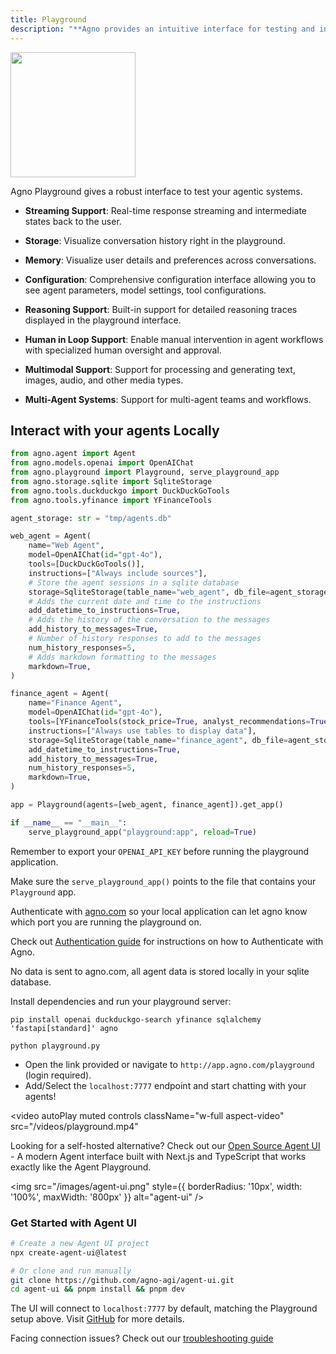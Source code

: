 ```yaml
---
title: Playground
description: "**Agno provides an intuitive interface for testing and interacting with your AI agents.**"
---
```



<Frame caption="Agno Platform - Playground">
  <img
    height="200"
    src="/images/playground.png"
    style={{ borderRadius: '8px' }}
  />
</Frame>


Agno Playground gives a robust interface to test your agentic systems.

- **Streaming Support**: Real-time response streaming and intermediate states back to the user.

- **Storage**: Visualize conversation history right in the playground. [<Icon icon="arrow-up-right-from-square" size={14} />](/storage/introduction)

- **Memory**: Visualize user details and preferences across conversations. [<Icon icon="arrow-up-right-from-square" size={14} />](/memory/introduction)

- **Configuration**: Comprehensive configuration interface allowing you to see agent parameters, model settings, tool configurations. 

- **Reasoning Support**: Built-in support for detailed reasoning traces displayed in the playground interface. [<Icon icon="arrow-up-right-from-square" size={14} />](/reasoning/introduction)

- **Human in Loop Support**: Enable manual intervention in agent workflows with specialized human oversight and approval. [<Icon icon="arrow-up-right-from-square" size={14} />](/tools/hitl#human-in-the-loop)

- **Multimodal Support**: Support for processing and generating text, images, audio, and other media types. [<Icon icon="arrow-up-right-from-square" size={14} />](/agents/multimodal)

- **Multi-Agent Systems**: Support for multi-agent teams and workflows. [<Icon icon="arrow-up-right-from-square" size={14} />](/teams/introduction)






## Interact with your agents Locally

<Steps>

<Step title="Create a file with sample code">



```python playground.py
from agno.agent import Agent
from agno.models.openai import OpenAIChat
from agno.playground import Playground, serve_playground_app
from agno.storage.sqlite import SqliteStorage
from agno.tools.duckduckgo import DuckDuckGoTools
from agno.tools.yfinance import YFinanceTools

agent_storage: str = "tmp/agents.db"

web_agent = Agent(
    name="Web Agent",
    model=OpenAIChat(id="gpt-4o"),
    tools=[DuckDuckGoTools()],
    instructions=["Always include sources"],
    # Store the agent sessions in a sqlite database
    storage=SqliteStorage(table_name="web_agent", db_file=agent_storage),
    # Adds the current date and time to the instructions
    add_datetime_to_instructions=True,
    # Adds the history of the conversation to the messages
    add_history_to_messages=True,
    # Number of history responses to add to the messages
    num_history_responses=5,
    # Adds markdown formatting to the messages
    markdown=True,
)

finance_agent = Agent(
    name="Finance Agent",
    model=OpenAIChat(id="gpt-4o"),
    tools=[YFinanceTools(stock_price=True, analyst_recommendations=True, company_info=True, company_news=True)],
    instructions=["Always use tables to display data"],
    storage=SqliteStorage(table_name="finance_agent", db_file=agent_storage),
    add_datetime_to_instructions=True,
    add_history_to_messages=True,
    num_history_responses=5,
    markdown=True,
)

app = Playground(agents=[web_agent, finance_agent]).get_app()

if __name__ == "__main__":
    serve_playground_app("playground:app", reload=True)
```

Remember to export your `OPENAI_API_KEY` before running the playground application.

<Tip>Make sure the `serve_playground_app()` points to the file that contains your `Playground` app.</Tip>

</Step>

<Step title="Authenticate with Agno">

Authenticate with [agno.com](https://app.agno.com) so your local application can let agno know which port you are running the playground on.

Check out [Authentication guide](how-to/authentication) for instructions on how to Authenticate with Agno.

<Note>
No data is sent to agno.com, all agent data is stored locally in your sqlite database.
</Note>



</Step>

<Step title="Run the Playground Server">

Install dependencies and run your playground server:

```shell
pip install openai duckduckgo-search yfinance sqlalchemy 'fastapi[standard]' agno

python playground.py
```

</Step>

<Step title="View the Playground">

- Open the link provided or navigate to `http://app.agno.com/playground` (login required).
- Add/Select the `localhost:7777` endpoint and start chatting with your agents!

<video
  autoPlay
  muted
  controls
  className="w-full aspect-video"
  src="/videos/playground.mp4"
></video>

</Step>

</Steps>
<Accordion title="Looking for a self-hosted alternative?">

Looking for a self-hosted alternative? Check out our [Open Source Agent UI](https://github.com/agno-agi/agent-ui) - A modern Agent interface built with Next.js and TypeScript that works exactly like the Agent Playground.

<img
  src="/images/agent-ui.png"
  style={{ borderRadius: '10px', width: '100%', maxWidth: '800px' }}
  alt="agent-ui"
/>

### Get Started with Agent UI

```bash
# Create a new Agent UI project
npx create-agent-ui@latest

# Or clone and run manually
git clone https://github.com/agno-agi/agent-ui.git
cd agent-ui && pnpm install && pnpm dev
```

The UI will connect to `localhost:7777` by default, matching the Playground setup above. Visit [GitHub](https://github.com/agno-agi/agent-ui) for more details.

</Accordion>

<Info>Facing connection issues? Check out our [troubleshooting guide](/faq/playground-connection)</Info>
